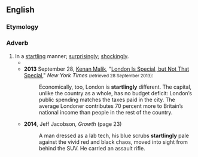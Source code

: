 ==English==

===Etymology===
{{suffix|en|startling|ly}}

===Adverb===
{{en-adv}}

# In a [[startling]] manner; [[surprisingly]]; [[shockingly]].
#* {{quote-journal|1=en|year=1899|month=Feb|author=Joseph Conrad|authorlink=Joseph Conrad|title=The Heart of Darkness|journal=Blackwood's Edinburgh Magazine|page=212|passage=Afterwards I took it back when it was borne in upon me '''startlingly''' with what extreme nicety he had estimated the time requisite for the &lsquo;affair.&rsquo;}}
#* '''2013''' September 28, [[w:Kenan Malik|Kenan Malik]], "[http://www.nytimes.com/2013/09/29/opinion/sunday/london-is-special-but-not-that-special.html?ref=opinion London Is Special, but Not That Special]," ''New York Times'' <small>(retrieved 28 September 2013)</small>:
#*: Economically, too, London is '''startlingly''' different. The capital, unlike the country as a whole, has no budget deficit: London’s public spending matches the taxes paid in the city. The average Londoner contributes 70 percent more to Britain’s national income than people in the rest of the country.
#* '''2014''', Jeff Jacobson, ''Growth'' (page 23)
#*: A man dressed as a lab tech, his blue scrubs '''startlingly''' pale against the vivid red and black chaos, moved into sight from behind the SUV. He carried an assault rifle.